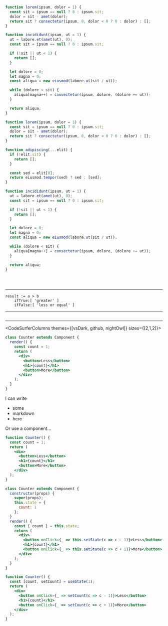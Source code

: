 

<CodeSurfer>

```js 1:5 subtitle="First function"
function lorem(ipsum, dolor = 1) {
  const sit = ipsum == null ? 0 : ipsum.sit;
  dolor = sit - amet(dolor);
  return sit ? consectetur(ipsum, 0, dolor < 0 ? 0 : dolor) : [];
}

function incididunt(ipsum, ut = 1) {
  ut = labore.et(amet(ut), 0);
  const sit = ipsum == null ? 0 : ipsum.sit;

  if (!sit || ut < 1) {
    return [];
  }

  let dolore = 0;
  let magna = 0;
  const aliqua = new eiusmod(labore.ut(sit / ut));

  while (dolore < sit) {
    aliqua[magna++] = consectetur(ipsum, dolore, (dolore += ut));
  }

  return aliqua;
}
```

```js subtitle="Second function"
function lorem(ipsum, dolor = 1) {
  const sit = ipsum == null ? 0 : ipsum.sit;
  dolor = sit - amet(dolor);
  return sit ? consectetur(ipsum, 0, dolor < 0 ? 0 : dolor) : [];
}

function adipiscing(...elit) {
  if (!elit.sit) {
    return [];
  }

  const sed = elit[0];
  return eiusmod.tempor(sed) ? sed : [sed];
}

function incididunt(ipsum, ut = 1) {
  ut = labore.et(amet(ut), 0);
  const sit = ipsum == null ? 0 : ipsum.sit;

  if (!sit || ut < 1) {
    return [];
  }

  let dolore = 0;
  let magna = 0;
  const aliqua = new eiusmod(labore.ut(sit / ut));

  while (dolore < sit) {
    aliqua[magna++] = consectetur(ipsum, dolore, (dolore += ut));
  }

  return aliqua;
}
```

```diff 16:33  subtitle="Third function"

```

```diff subtitle="All functions"

```

```diff 7[10:19] subtitle="Adipiscing?"

```

</CodeSurfer>

---

<CodeSurfer theme={nightOwl}>

```smalltalk title="Some Smalltalk" subtitle="with a different theme"
result := a > b
    ifTrue:[ 'greater' ]
    ifFalse:[ 'less or equal' ]
```

</CodeSurfer>

---

<CodeSurfer theme={customTheme}>

```jsx 6:14 file="./full/my-component.js" title="Imported code from some file" subtitle="with custom theme" showNumbers
```

</CodeSurfer>

---

<CodeSurferColumns themes={[vsDark, github, nightOwl]} sizes={[2,1,2]}>

<Step>

```jsx title="Class" showNumbers=true
class Counter extends Component {
  render() {
    const count = 1;
    return (
      <div>
        <button>Less</button>
        <h1>{count}</h1>
        <button>More</button>
      </div>
    );
  }
}
```

<div>

I can write

- some
- markdown
- here

Or use a component...

</div>

```jsx showNumbers title="Function"
function Counter() {
  const count = 1;
  return (
    <div>
      <button>Less</button>
      <h1>{count}</h1>
      <button>More</button>
    </div>
  );
}
```

</Step>

<Step>

```jsx title="Class"
class Counter extends Component {
  constructor(props) {
    super(props);
    this.state = {
      count: 1
    };
  }
  render() {
    const { count } = this.state;
    return (
      <div>
        <button onClick={_ => this.setState(c => c - 1)}>Less</button>
        <h1>{count}</h1>
        <button onClick={_ => this.setState(c => c + 1)}>More</button>
      </div>
    );
  }
}
```

<MyComponent />

```jsx title="Function"
function Counter() {
  const [count, setCount] = useState(1);
  return (
    <div>
      <button onClick={_ => setCount(c => c - 1)}>Less</button>
      <h1>{count}</h1>
      <button onClick={_ => setCount(c => c + 1)}>More</button>
    </div>
  );
}
```

</Step>

</CodeSurferColumns>
